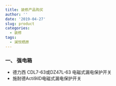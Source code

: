 ```yaml
---
title: 装修产品购买
author: ''
date: '2019-04-27'
slug: product
categories:
  - 装修
tags:
  - 澜悦栖原
---
```


### 一、 强电箱

  * 德力西 CDL7-63或DZ47L-63 电磁式漏电保护开关
  * 施耐德Acti9iID电磁式漏电保护开关

